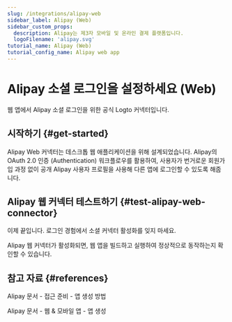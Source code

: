 ```yaml
---
slug: /integrations/alipay-web
sidebar_label: Alipay (Web)
sidebar_custom_props:
  description: Alipay는 제3자 모바일 및 온라인 결제 플랫폼입니다.
  logoFilename: 'alipay.svg'
tutorial_name: Alipay (Web)
tutorial_config_name: Alipay web app
---
```




# Alipay 소셜 로그인을 설정하세요 (Web)

웹 앱에서 Alipay 소셜 로그인을 위한 공식 Logto 커넥터입니다.

<GuideTip />

## 시작하기 \{#get-started}

Alipay Web 커넥터는 데스크톱 웹 애플리케이션을 위해 설계되었습니다. Alipay의 OAuth 2.0 인증 (Authentication) 워크플로우를 활용하여, 사용자가 번거로운 회원가입 과정 없이 공개 Alipay 사용자 프로필을 사용해 다른 앱에 로그인할 수 있도록 해줍니다.

<Integration />

## Alipay 웹 커넥터 테스트하기 \{#test-alipay-web-connector}

이제 끝입니다. <MainSiteUrl href="/connectors/social-connectors#enable-social-sign-in">로그인 경험에서 소셜 커넥터 활성화</MainSiteUrl>를 잊지 마세요.

Alipay 웹 커넥터가 활성화되면, 웹 앱을 빌드하고 실행하여 정상적으로 동작하는지 확인할 수 있습니다.

## 참고 자료 \{#references}

<Url href="https://opendocs.alipay.com/support/01rau6">Alipay 문서 - 접근 준비 - 앱 생성 방법</Url>

<Url href="https://opendocs.alipay.com/open/200/105310">Alipay 문서 - 웹 & 모바일 앱 - 앱 생성</Url>
